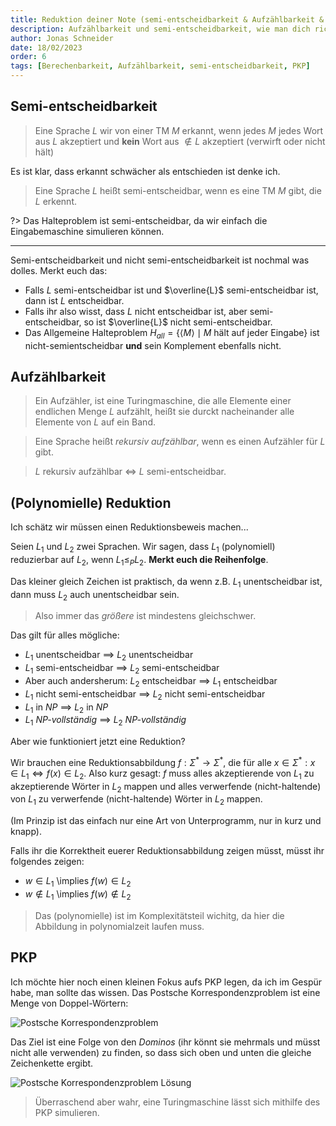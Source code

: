 ```yaml
---
title: Reduktion deiner Note (semi-entscheidbarkeit & Aufzählbarkeit & Reduktionen)
description: Aufzählbarkeit und semi-entscheidbarkeit, wie man dich richtig reduziert.
author: Jonas Schneider
date: 18/02/2023
order: 6
tags: [Berechenbarkeit, Aufzählbarkeit, semi-entscheidbarkeit, PKP]
---
```


## Semi-entscheidbarkeit

> Eine Sprache $L$ wir von einer TM $M$ erkannt, wenn jedes $M$ jedes Wort aus $L$ akzeptiert und **kein** Wort aus $\notin L$ akzeptiert (verwirft oder nicht hält)

Es ist klar, dass erkannt schwächer als entschieden ist denke ich.

> Eine Sprache $L$ heißt semi-entscheidbar, wenn es eine TM $M$ gibt, die $L$ erkennt.

?> Das Halteproblem ist semi-entscheidbar, da wir einfach die Eingabemaschine simulieren können.

---

Semi-entscheidbarkeit und nicht semi-entscheidbarkeit ist nochmal was dolles. Merkt euch das:
- Falls $L$ semi-entscheidbar ist und $\overline{L}$ semi-entscheidbar ist, dann ist $L$ entscheidbar.
- Falls ihr also wisst, dass $L$ nicht entscheidbar ist, aber semi-entscheidbar, so ist $\overline{L}$ nicht semi-entscheidbar.
- Das Allgemeine Halteproblem $H_{all} = \{\langle M \rangle \mid M \text{ hält auf jeder Eingabe}\}$ ist nicht-semientscheidbar **und** sein Komplement ebenfalls nicht.

## Aufzählbarkeit

> Ein Aufzähler, ist eine Turingmaschine, die alle Elemente einer endlichen Menge $L$ aufzählt, heißt sie durckt nacheinander alle Elemente von $L$ auf ein Band.

> Eine Sprache heißt *rekursiv aufzählbar*, wenn es einen Aufzähler für $L$ gibt.

> $L$ rekursiv aufzählbar $\iff$ $L$ semi-entscheidbar.

## (Polynomielle) Reduktion

Ich schätz wir müssen einen Reduktionsbeweis machen...

Seien $L_1$ und $L_2$ zwei Sprachen. Wir sagen, dass $L_1$ (polynomiell) reduzierbar auf $L_2$, wenn $L_1 \le_P L_2$. **Merkt euch die Reihenfolge**.

Das kleiner gleich Zeichen ist praktisch, da wenn z.B. $L_1$ unentscheidbar ist, dann muss $L_2$ auch unentscheidbar sein. 
> Also immer das *größere* ist mindestens gleichschwer.

Das gilt für alles mögliche:
- $L_1$ unentscheidbar $\implies$ $L_2$ unentscheidbar
- $L_1$ semi-entscheidbar $\implies$ $L_2$ semi-entscheidbar
- Aber auch andersherum: $L_2$ entscheidbar $\implies$ $L_1$ entscheidbar
- $L_1$ nicht semi-entscheidbar $\implies$ $L_2$ nicht semi-entscheidbar
- $L_1$ in *NP* $\implies$ $L_2$ in *NP*
- $L_1$ *NP-vollständig* $\implies$ $L_2$ *NP-vollständig*

Aber wie funktioniert jetzt eine Reduktion?

Wir brauchen eine Reduktionsabbildung $f: \Sigma^* \to \Sigma^*$, die für alle $x \in \Sigma^*: x \in L_1 \iff f(x) \in L_2$. 
Also kurz gesagt: $f$ muss alles akzeptierende von $L_1$ zu akzeptierende Wörter in $L_2$ mappen und alles verwerfende (nicht-haltende) von $L_1$ zu verwerfende (nicht-haltende) Wörter in $L_2$ mappen. 

(Im Prinzip ist das einfach nur eine Art von Unterprogramm, nur in kurz und knapp).

Falls ihr die Korrektheit euerer Reduktionsabbildung zeigen müsst, müsst ihr folgendes zeigen:
- $w \in L_1$ \implies $f(w) \in L_2$
- $w \notin L_1$ \implies $f(w) \notin L_2$

> Das (polynomielle) ist im Komplexitätsteil wichitg, da hier die Abbildung in polynomialzeit laufen muss.

## PKP

Ich möchte hier noch einen kleinen Fokus aufs PKP legen, da ich im Gespür habe, man sollte das wissen. Das Postsche Korrespondenzproblem ist eine Menge von Doppel-Wörtern:

![Postsche Korrespondenzproblem](/teaching-assets/scil/Berechenbarkeit/postsche.png)

Das Ziel ist eine Folge von den *Dominos* (ihr könnt sie mehrmals und müsst nicht alle verwenden) zu finden, so dass sich oben und unten die gleiche Zeichenkette ergibt.

![Postsche Korrespondenzproblem Lösung](/teaching-assets/scil/Berechenbarkeit/postsche-lsg.png)

> Überraschend aber wahr, eine Turingmaschine lässt sich mithilfe des PKP simulieren.
